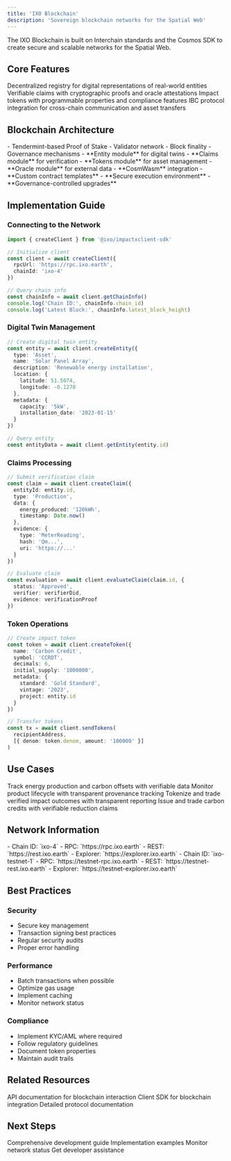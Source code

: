 ```yaml
---
title: 'IXO Blockchain'
description: 'Sovereign blockchain networks for the Spatial Web'
---
```


<Tip>
  The IXO Blockchain is built on Interchain standards and the Cosmos SDK to create secure and scalable networks for the Spatial Web.
</Tip>

## Core Features

<CardGroup>
  <Card title="Digital Twin Registry" icon="cube">
    Decentralized registry for digital representations of real-world entities
  </Card>
  
  <Card title="Impact Claims" icon="file-check">
    Verifiable claims with cryptographic proofs and oracle attestations
  </Card>
  
  <Card title="Tokenization" icon="coins">
    Impact tokens with programmable properties and compliance features
  </Card>
  
  <Card title="Interchain Connectivity" icon="link">
    IBC protocol integration for cross-chain communication and asset transfers
  </Card>
</CardGroup>

## Blockchain Architecture

<AccordionGroup>
  <Accordion title="Consensus" icon="handshake">
    - Tendermint-based Proof of Stake
    - Validator network
    - Block finality
    - Governance mechanisms
  </Accordion>

  <Accordion title="Modules" icon="puzzle-piece">
    - **Entity module** for digital twins
    - **Claims module** for verification
    - **Tokens module** for asset management
    - **Oracle module** for external data
  </Accordion>

  <Accordion title="Smart Contracts" icon="file-code">
    - **CosmWasm** integration
    - **Custom contract templates**
    - **Secure execution environment**
    - **Governance-controlled upgrades**
  </Accordion>
</AccordionGroup>

## Implementation Guide

### Connecting to the Network

```typescript
import { createClient } from '@ixo/impactxclient-sdk'

// Initialize client
const client = await createClient({
  rpcUrl: 'https://rpc.ixo.earth',
  chainId: 'ixo-4'
})

// Query chain info
const chainInfo = await client.getChainInfo()
console.log('Chain ID:', chainInfo.chain_id)
console.log('Latest Block:', chainInfo.latest_block_height)
```

### Digital Twin Management

```typescript
// Create digital twin entity
const entity = await client.createEntity({
  type: 'Asset',
  name: 'Solar Panel Array',
  description: 'Renewable energy installation',
  location: {
    latitude: 51.5074,
    longitude: -0.1278
  },
  metadata: {
    capacity: '5kW',
    installation_date: '2023-01-15'
  }
})

// Query entity
const entityData = await client.getEntity(entity.id)
```

### Claims Processing

```typescript
// Submit verification claim
const claim = await client.createClaim({
  entityId: entity.id,
  type: 'Production',
  data: {
    energy_produced: '120kWh',
    timestamp: Date.now()
  },
  evidence: {
    type: 'MeterReading',
    hash: 'Qm...',
    uri: 'https://...'
  }
})

// Evaluate claim
const evaluation = await client.evaluateClaim(claim.id, {
  status: 'Approved',
  verifier: verifierDid,
  evidence: verificationProof
})
```

### Token Operations

```typescript
// Create impact token
const token = await client.createToken({
  name: 'Carbon Credit',
  symbol: 'CCRDT',
  decimals: 6,
  initial_supply: '1000000',
  metadata: {
    standard: 'Gold Standard',
    vintage: '2023',
    project: entity.id
  }
})

// Transfer tokens
const tx = await client.sendTokens(
  recipientAddress,
  [{ denom: token.denom, amount: '100000' }]
)
```

## Use Cases

<CardGroup>
  <Card title="Renewable Energy" icon="solar-panel">
    Track energy production and carbon offsets with verifiable data
  </Card>
  
  <Card title="Supply Chain" icon="truck">
    Monitor product lifecycle with transparent provenance tracking
  </Card>
  
  <Card title="Impact Investing" icon="chart-line">
    Tokenize and trade verified impact outcomes with transparent reporting
  </Card>
  
  <Card title="Carbon Markets" icon="leaf">
    Issue and trade carbon credits with verifiable reduction claims
  </Card>
</CardGroup>

## Network Information

<AccordionGroup>
  <Accordion title="Mainnet" icon="server">
    - Chain ID: `ixo-4`
    - RPC: `https://rpc.ixo.earth`
    - REST: `https://rest.ixo.earth`
    - Explorer: `https://explorer.ixo.earth`
  </Accordion>

  <Accordion title="Testnet" icon="vial">
    - Chain ID: `ixo-testnet-1`
    - RPC: `https://testnet-rpc.ixo.earth`
    - REST: `https://testnet-rest.ixo.earth`
    - Explorer: `https://testnet-explorer.ixo.earth`
  </Accordion>
</AccordionGroup>

## Best Practices

### Security

- Secure key management
- Transaction signing best practices
- Regular security audits
- Proper error handling

### Performance

- Batch transactions when possible
- Optimize gas usage
- Implement caching
- Monitor network status

### Compliance

- Implement KYC/AML where required
- Follow regulatory guidelines
- Document token properties
- Maintain audit trails

## Related Resources

<CardGroup>
  <Card title="IXO Blockchain API" icon="code" href="/api-docs/blockchain">
    API documentation for blockchain interaction
  </Card>
  
  <Card title="IXO MultiClient SDK" icon="puzzle-piece" href="/spatial-web-stack/sdks/ixo-multiclient-sdk">
    Client SDK for blockchain integration
  </Card>
  
  <Card title="IXO Protocol" icon="book" href="/articles/ixo-protocol">
    Detailed protocol documentation
  </Card>
</CardGroup>

## Next Steps

<CardGroup>
  <Card title="Developer Guide" icon="code" href="/guides/dev/overview">
    Comprehensive development guide
  </Card>

  <Card title="Examples" icon="lightbulb" href="/guides/dev/examples">
    Implementation examples
  </Card>

  <Card title="Network Status" icon="signal" href="https://explorer.ixo.earth">
    Monitor network status
  </Card>

  <Card title="Support" icon="headset" href="https://ixofoundation.slack.com/archives/C04UERAUHQT">
    Get developer assistance
  </Card>
</CardGroup>